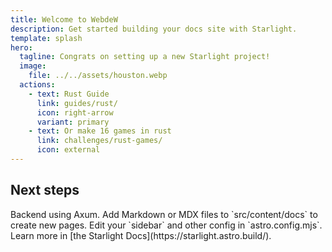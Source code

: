 ```yaml
---
title: Welcome to WebdeW
description: Get started building your docs site with Starlight.
template: splash
hero:
  tagline: Congrats on setting up a new Starlight project!
  image:
    file: ../../assets/houston.webp
  actions:
    - text: Rust Guide
      link: guides/rust/
      icon: right-arrow
      variant: primary
    - text: Or make 16 games in rust
      link: challenges/rust-games/
      icon: external
---
```



## Next steps

<CardGrid stagger>
	<Card title="Rust" icon="pencil">
		Backend using Axum.
	</Card>
	<Card title="Add new content" icon="add-document">
		Add Markdown or MDX files to `src/content/docs` to create new pages.
	</Card>
	<Card title="Configure your site" icon="setting">
		Edit your `sidebar` and other config in `astro.config.mjs`.
	</Card>
	<Card title="Read the docs" icon="open-book">
		Learn more in [the Starlight Docs](https://starlight.astro.build/).
	</Card>
</CardGrid>
